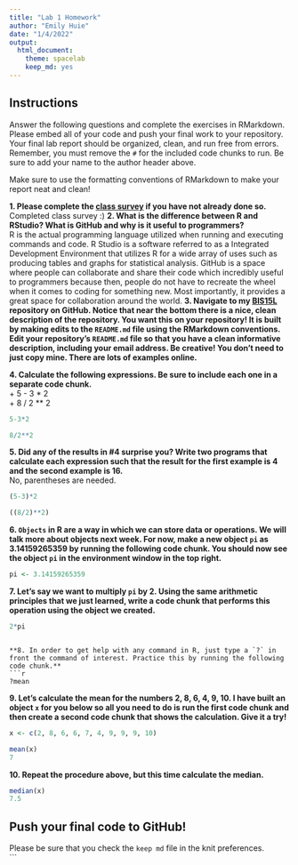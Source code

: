 ```yaml
---
title: "Lab 1 Homework"
author: "Emily Huie"
date: "1/4/2022"
output:
  html_document: 
    theme: spacelab
    keep_md: yes
---
```


## Instructions
Answer the following questions and complete the exercises in RMarkdown. Please embed all of your code and push your final work to your repository. Your final lab report should be organized, clean, and run free from errors. Remember, you must remove the `#` for the included code chunks to run. Be sure to add your name to the author header above.  

Make sure to use the formatting conventions of RMarkdown to make your report neat and clean!  

**1. Please complete the [class survey](https://forms.gle/hh5hmzTZgLYxkP7W9) if you have not already done so.**
Completed class survey :)
**2. What is the difference between R and RStudio? What is GitHub and why is it useful to programmers?**  
R is the actual programming language utilized when running and executing commands and code. R Studio is a software referred to as a Integrated Development Environment that utilizes R for a wide array of uses such as producing tables and graphs for statistical analysis. GitHub is a space where people can collaborate and share their code which incredibly useful to programmers because then, people do not have to recreate the wheel when it comes to coding for something new. Most importantly, it provides a great space for collaboration around the world. 
**3. Navigate to my [BIS15L](https://github.com/jmledford3115/BIS15LW2022_jledford) repository on GitHub. Notice that near the bottom there is a nice, clean description of the repository. You want this on your repository! It is built by making edits to the `README.md` file using the RMarkdown conventions. Edit your repository's `README.md` file so that you have a clean informative description, including your email address. Be creative! You don't need to just copy mine. There are lots of examples online.**  

**4. Calculate the following expressions. Be sure to include each one in a separate code chunk.**  
  + 5 - 3 * 2  
  + 8 / 2 ** 2  
```r
5-3*2
```
```r
8/2**2
```
  
  
**5. Did any of the results in #4 surprise you? Write two programs that calculate each expression such that the result for the first example is 4 and the second example is 16.**  
No, parentheses are needed. 

```r
(5-3)*2
```


```r
((8/2)**2)
```
**6. `Objects` in R are a way in which we can store data or operations. We will talk more about objects next week. For now, make a new object `pi` as 3.14159265359 by running the following code chunk. You should now see the object `pi` in the environment window in the top right.**

```r
pi <- 3.14159265359
```

**7. Let's say we want to multiply `pi` by 2. Using the same arithmetic principles that we just learned, write a code chunk that performs this operation using the object we created.**  
```r
2*pi
```

```

**8. In order to get help with any command in R, just type a `?` in front the command of interest. Practice this by running the following code chunk.**  
```r
?mean
```


**9. Let's calculate the mean for the numbers 2, 8, 6, 4, 9, 10. I have built an object `x` for you below so all you need to do is run the first code chunk and then create a second code chunk that shows the calculation. Give it a try!**  
```r
x <- c(2, 8, 6, 6, 7, 4, 9, 9, 9, 10)
```
```r
mean(x)
7
```

**10. Repeat the procedure above, but this time calculate the median.**  
```r
median(x)
7.5

```


## Push your final code to GitHub!
Please be sure that you check the `keep md` file in the knit preferences.  
```



